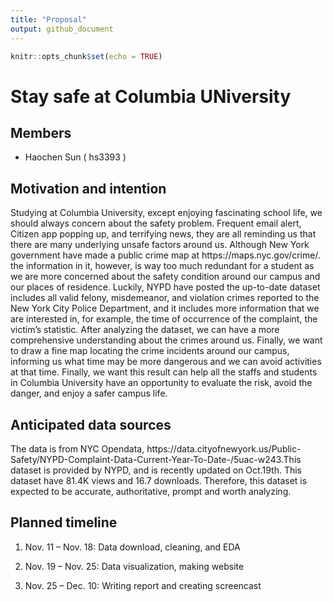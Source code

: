 ```yaml
---
title: "Proposal"
output: github_document
---
```


```r
knitr::opts_chunk$set(echo = TRUE)
```

# Stay safe at Columbia UNiversity

## Members

+ Haochen Sun ( hs3393 )

## Motivation and intention

Studying at Columbia University, except enjoying fascinating school life, we should always concern about the safety problem. Frequent email alert, Citizen app popping up, and terrifying news, they are all reminding us that there are many underlying unsafe factors around us. Although New York government have made a public crime map at https://maps.nyc.gov/crime/.
the information in it, however, is way too much redundant for a student as we are more concerned about the safety condition around our campus and our places of residence. Luckily, NYPD have posted the up-to-date dataset includes all valid felony, misdemeanor, and violation crimes reported to the New York City Police Department, and it includes more information that we are interested in, for example, the time of occurrence of the complaint, the victim’s statistic. After analyzing the dataset, we can have a more comprehensive understanding about the crimes around us. Finally, we want to draw a fine map locating the crime incidents around our campus, informing us what time may be more dangerous and we can avoid activities at that time. Finally, we want this result can help all the staffs and students in Columbia University have an opportunity to evaluate the risk, avoid the danger, and enjoy a safer campus life.

## Anticipated data sources

The data is from NYC Opendata, https://data.cityofnewyork.us/Public-Safety/NYPD-Complaint-Data-Current-Year-To-Date-/5uac-w243.This dataset is provided by NYPD, and is recently updated on Oct.19th. This dataset have 81.4K views and 16.7 downloads. Therefore, this dataset is expected to be accurate, authoritative, prompt and worth analyzing. 

## Planned timeline

1. Nov. 11 – Nov. 18: Data download, cleaning, and EDA

2. Nov. 19 – Nov. 25: Data visualization, making website 
3. Nov. 25 – Dec. 10: Writing report and creating screencast


